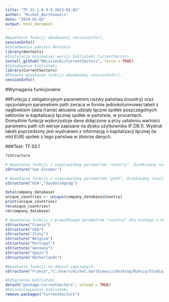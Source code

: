 ---
title: "TF.SS.1.0.9.0.2023-01-02"
author: "Michał_Bartkiewicz"
date: "2024-01-02"
output: html_document
---

```{r}
#Wywołanie funkcji wbudowanej sessionInfo().
sessionInfo()
#Załadowanie pakietu devtools
library(devtools)
#Instalacja najnowszej wersji biblioteki CurrentSectors
install_github("RKLisiecki/CurrentSectors", force = TRUE)
#Załadowanie biblioteki 
library(CurrentSectors)
#Ponowne wywołanie funkcji wbudowanej sessionInfo().
sessionInfo()
```

#Wymagania funkcjonalne 

##Funkcja z obligatoryjnym parametrem nazwy państwa (country) oraz opcjonalnym parametrem path zwraca w formie jednokolumnowej tabeli z nagłówkiem (data.frame) aktualne udziały łączne spółek poszczególnych sektorów w kapitalizacji łącznej spółek w państwie, w procentach. Domyślnie funkcja wykorzystuje dane dołączone a przy ustaleniu wartości parametru path ich wersje zapisane na dysku użytkownika (F.DB.1). Wydruk tabeli poprzedzony jest wydrukiem z informacją o kapitalizacji łącznej (w mld EUR) spółek z tego państwa w zbiorze danych.

###Test: TF.SS.1

```{r}
?sStructure
```

```{r}
# Wywołanie funkcji z nieprawidowy parametrem "country". Oczekiwany rezultat: "Calculation was unsuccesful NULL".
sStructure("San Escobar")
```

```{r}
# Wywołanie funkcji z nieprawidowy parametrem "path". Oczekiwany rezultat: "Calculation was unsuccesful NULL".
sStructure("USA","dasdafsdgsdg")
```

```{r}
data(company_database)
unique_countries <- unique(company_database$Country)
print(unique_countries)
rm(unique_countries)
rm(company_database)
```
```{r}
# Wywołanie funkcji z prawidłowym parametrem "country" dla każdego z krajów dostępnych w bibliotece. Oczekiwany rezultat to jednokolumnowa tabelka z nagłówkiem (data.frame), prezentujący aktualne udziały łączne spółek poszczególnych sektorów w kapitalizacji łącznej spółek w państwie, w procentach.
sStructure("France")
sStructure("USA")
sStructure("Italy")
sStructure("Belgium")
sStructure("Portugal")
sStructure("Germany")
sStructure("Spain")
sStructure("Netherlands")
```

```{r}
#Wywołanie funkcji na danych zapisanych. 
sStructure("France","C:/Users/michal.bartkiewicz/Desktop/Rzeczy/Studia/!semestr3/Inżynieria oprogramowania/CurrentSectors-master/tests/saveData/")
```

```{r}
#Odłączenie biblioteki
detach("package:CurrentSectors", unload = TRUE)
#Odinstalowywanie biblioteki
remove.packages("CurrentSectors")
```
